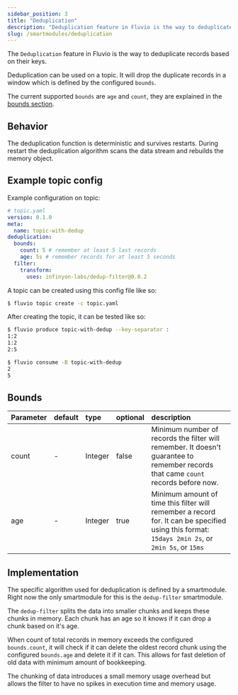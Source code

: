 ```yaml
---
sidebar_position: 3
title: "Deduplication"
description: "Deduplication feature in Fluvio is the way to deduplicate records based on their keys"
slug: /smartmodules/deduplication
---
```


The `Deduplication` feature in Fluvio is the way to deduplicate records based on their keys.

Deduplication can be used on a topic.
It will drop the duplicate records in a window which is defined by the configured `bounds`.

The current supported `bounds` are `age` and `count`, they are explained in the [bounds section](#bounds).

## Behavior

The deduplication function is deterministic and survives restarts. During restart the deduplication algorithm scans the data stream and rebuilds the memory object.

## Example topic config

Example configuration on topic:


```yaml
# topic.yaml
version: 0.1.0
meta:
  name: topic-with-dedup
deduplication:
  bounds:
    count: 5 # remember at least 5 last records
    age: 5s # remember records for at least 5 seconds
  filter:
    transform:
      uses: infinyon-labs/dedup-filter@0.0.2
```
A topic can be created using this config file like so:


```bash copy="fl"
$ fluvio topic create -c topic.yaml
```

After creating the topic, it can be tested like so:


```bash copy="fl"
$ fluvio produce topic-with-dedup --key-separator :
1:2
1:2
2:5
```


```bash copy="fl"
$ fluvio consume -B topic-with-dedup
2
5
```

## Bounds

| Parameter       | default | type   | optional | description                                           |
|:-------------|:--------| :---   | :---   |:------------------------------------------------------|
| count |    -    | Integer | false | Minimum number of records the filter will remember. It doesn't guarantee to remember records that came `count` records before now. |
| age   |    -    | Integer | true | Minimum amount of time this filter will remember a record for. It can be specified using this format: `15days 2min 2s`, or `2min 5s`, or `15ms` | |

## Implementation

The specific algorithm used for deduplication is defined by a smartmodule. Right now the only smartmodule for this is the `dedup-filter` smartmodule.

The `dedup-filter` splits the data into smaller chunks and keeps these chunks in memory. Each chunk has an age so it knows if it can
drop a chunk based on it's age.

When count of total records in memory exceeds the configured `bounds.count`, it will check if it can delete the oldest record chunk using the configured `bounds.age` and delete it if it can. This allows for fast deletion of old data with minimum amount of bookkeeping.

The chunking of data introduces a small memory usage overhead but allows the filter to have no spikes in execution time and memory usage.
